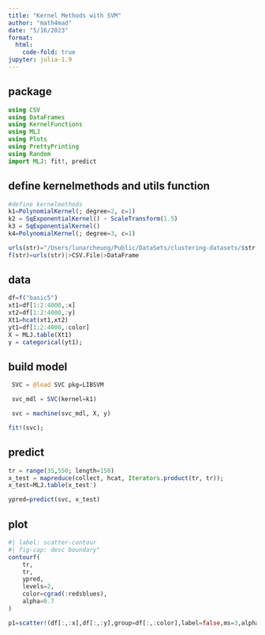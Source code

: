 ```yaml
---
title: "Kernel Methods with SVM"
author: "math4mad"
date: "5/16/2023"
format:
  html:
    code-fold: true
jupyter: julia-1.9
---
```


## package

```julia

using CSV
using DataFrames
using KernelFunctions
using MLJ
using Plots
using PrettyPrinting
using Random
import MLJ: fit!, predict
```

## define kernelmethods and utils function

```julia
#define kernelmethods
k1=PolynomialKernel(; degree=2, c=1)
k2 = SqExponentialKernel() ∘ ScaleTransform(1.5)
k3 = SqExponentialKernel() 
k4=PolynomialKernel(; degree=3, c=1)

urls(str)="/Users/lunarcheung/Public/DataSets/clustering-datasets/$str.csv"
f(str)=urls(str)|>CSV.File|>DataFrame
```

## data

```julia
df=f("basic5")
xt1=df[1:2:4000,:x]
xt2=df[1:2:4000,:y]
Xt1=hcat(xt1,xt2)
yt1=df[1:2:4000,:color]
X = MLJ.table(Xt1)
y = categorical(yt1);
```

## build model

```julia
 SVC = @load SVC pkg=LIBSVM

 svc_mdl = SVC(kernel=k1)

 svc = machine(svc_mdl, X, y)

fit!(svc);
```

## predict

```julia
tr = range(35,550; length=150)
x_test = mapreduce(collect, hcat, Iterators.product(tr, tr));
x_test=MLJ.table(x_test')

ypred=predict(svc, x_test)
```

## plot

```julia
#| label: scatter-contour
#| fig-cap: desc boundary"
contourf(
    tr,
    tr,
    ypred,
    levels=2,
    color=cgrad(:redsblues),
    alpha=0.7
)

p1=scatter!(df[:,:x],df[:,:y],group=df[:,:color],label=false,ms=3,alpha=0.3)
```



